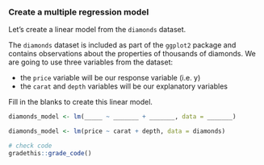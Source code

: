 ### Create a multiple regression model

<!-- 
TODO
- switch to a smaller dataset that does not take so long to generate graphs
-->

Let's create a linear model from the `diamonds` dataset.

The `diamonds` dataset is included as part of the `ggplot2` package and contains observations about the properties of thousands of diamonds. We are going to use three variables from the dataset:

* the `price` variable will be our response variable (i.e. y)
* the `carat` and `depth` variables will be our explanatory variables

<p class="comment3">
Fill in the blanks to create this linear model.
</p>

```r
diamonds_model <- lm(_____ ~ _______ + _______, data = _______)
```

```r
diamonds_model <- lm(price ~ carat + depth, data = diamonds)
```

```r
# check code
gradethis::grade_code()
```

<!--
TODO
- section on categorical explanatory variables?
- section on confounding (builds on previous tutorial's correlation vs causation)
-->